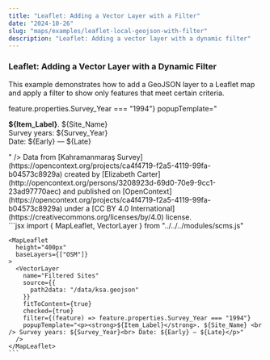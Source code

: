 ```yaml
---
title: "Leaflet: Adding a Vector Layer with a Filter"
date: "2024-10-26"
slug: "maps/examples/leaflet-local-geojson-with-filter"
description: "Leaflet: Adding a vector layer with a dynamic filter"
---
```



### Leaflet: Adding a Vector Layer with a Dynamic Filter

This example demonstrates how to add a GeoJSON layer to a Leaflet map and apply a filter to show only features that meet certain criteria.

<div className="row mt-3 mb-5 border-top border-bottom py-3">
  <div className="col-6">
    <MapLeaflet
      height="400px"
      baseLayers={["OSM"]}
    >
      <VectorLayer 
        name="Filtered Sites"
        source={{
          path2data: "/data/ksa.geojson"
        }}
        fitToContent={true}
        checked={true}
        filter={(feature) => feature.properties.Survey_Year === "1994"}
        popupTemplate="<p><strong>${Item_Label}</strong>. ${Site_Name} <br /> Survey years: ${Survey_Year}<br> Date: ${Early} — ${Late}</p>"
      />
    </MapLeaflet>
    Data from [Kahramanmaraş Survey](https://opencontext.org/projects/ca4f4719-f2a5-4119-99fa-b04573c8929a) created by [Elizabeth Carter](http://opencontext.org/persons/3208923d-69d0-70e9-9cc1-23ad97770aec) and published on [OpenContext](https://opencontext.org/projects/ca4f4719-f2a5-4119-99fa-b04573c8929a) under a [CC BY 4.0 International](https://creativecommons.org/licenses/by/4.0) license.
  </div>

  <div className="col-6">
    ```jsx
    import { MapLeaflet, VectorLayer } from "../../../modules/scms.js"

    <MapLeaflet
      height="400px"
      baseLayers={["OSM"]}
    >
      <VectorLayer
        name="Filtered Sites"
        source={{
          path2data: "/data/ksa.geojson"
        }}
        fitToContent={true}
        checked={true}
        filter={(feature) => feature.properties.Survey_Year === "1994"}
        popupTemplate="<p><strong>${Item_Label}</strong>. ${Site_Name} <br /> Survey years: ${Survey_Year}<br> Date: ${Early} — ${Late}</p>"
      />
    </MapLeaflet>
    ```

  </div>
</div>

